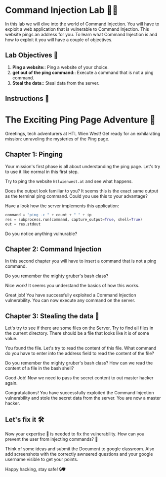 
# Command Injection Lab 🤖💉

In this lab we will dive into the world of Command Injection. You will have to exploit a web application that is vulnerable to Command Injection. This website pings an address for you. To learn what Command Injection is and how to exploit it you will have a couple of objectives.

## Lab Objectives 🎯

1. **Ping a website:**: Ping a website of your choice.
2. **get out of the ping command:**: Execute a command that is not a ping command.
3. **Steal the data:**: Steal data from the server.

## Instructions 📝

# The Exciting Ping Page Adventure 🚀

Greetings, tech adventurers at HTL Wien West! Get ready for an exhilarating mission: unraveling the mysteries of the Ping page.

## Chapter 1: Pinging

Your mission's first phase is all about understanding the ping page. Let's try to use it like normal in this first step.

Try to ping the website `htlwienwest.at` and see what happens.

Does the output look familiar to you? It seems this is the exact same output as the terminal ping command. Could you use this to your advantage?

Have a look how the server implements this application:

```python
command = "ping -c " + count + " " + ip
res = subprocess.run(command, capture_output=True, shell=True)
out = res.stdout
```

Do you notice anything vulnurable?

## Chapter 2: Command Injection

In this second chapter you will have to insert a command that is not a ping command.

Do you remember the mighty gruber's bash class?

<Question questionNr={1} />

Nice work! It seems you understand the basics of how this works.

<Question questionNr={2} />

Great job! You have successfully exploited a Command Injection vulnerability. You can now execute any command on the server.

## Chapter 3: Stealing the data 🥷

Let's try to see if there are some files on the Server. Try to find all files in the current directory. There should be a file that looks like it is of some value.

<Question questionNr={3} />

You found the file. Let's try to read the content of this file. What command do you have to enter into the address field to read the content of the file?

Do you remember the mighty gruber's bash class? How can we read the content of a file in the bash shell?

Good Job! Now we need to pass the secret content to out master hacker again.

<Question questionNr={4} />

Congratulations! You have successfully exploited the Command Injection vulnerability and stole the secret data from the server. You are now a master hacker.

## Let's fix it 🛠️

Now your expertise 🧠 is needed to fix the vulnerability. How can you prevent the user from injecting commands? 🤔

Think of some ideas and submit the Document to google classroom. Also add screenshots with the correctly awnsered questions and your google username visible to get your points.

Happy hacking, stay safe! 🔒🛡️
